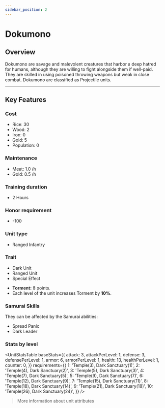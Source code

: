 ```yaml
---
sidebar_position: 2
---
```



# Dokumono

## Overview

Dokumono are savage and malevolent creatures that harbor a deep hatred for humans, although they are willing to fight alongside them if well-paid. They are skilled in using poisoned throwing weapons but weak in close combat. Dokumono are classified as Projectile units.

---

## Key Features

### Cost
- Rice: 30
- Wood: 2
- Iron: 0
- Gold: 5
- Population: 0

### Maintenance
- Meat: 1.0 /h
- Gold: 0.5 /h

### Training duration
- 2 Hours

### Honor requirement
- -100

### Unit type
- <Link to="../#ranged-infantry">Ranged Infantry</Link>

### Trait
- <Link to="../#dark-units-1">Dark Unit</Link>
- <Link to="../#ranged-units">Ranged Unit</Link>
- <Link to="../#special-effects">Special Effect</Link>

<Admonition type="tip" title="Special Effect – Embrace of Shadows">
  <ul>
    <li><strong>Torment:</strong> 8 points.</li>
    <li>Each level of the unit increases Torment by <strong>10%</strong>.</li>
  </ul>
</Admonition>

### Samurai Skills  
They can be affected by the Samurai abilities:  
- <Link to="../../samurais/reasoning-skills#spread-panic">Spread Panic</Link>  
- <Link to="../../samurais/charisma-skills#dark-leader">Dark Leader</Link>

### Stats by level

<UnitStatsTable
  baseStats={{
    attack: 3,
    attackPerLevel: 1,
    defense: 3,
    defensePerLevel: 1,
    armor: 6,
    armorPerLevel: 1,
    health: 13,
    healthPerLevel: 1,
    counter: 0,
  }}
  requirements={{
    1: 'Temple(3), Dark Sanctuary(1)',
    2: 'Temple(4), Dark Sanctuary(2)',
    3: 'Temple(5), Dark Sanctuary(3)',
    4: 'Temple(7), Dark Sanctuary(5)',
    5: 'Temple(9), Dark Sanctuary(7)',
    6: 'Temple(12), Dark Sanctuary(9)',
    7: 'Temple(15), Dark Sanctuary(11)',
    8: 'Temple(18), Dark Sanctuary(14)',
    9: 'Temple(21), Dark Sanctuary(18)',
    10: 'Temple(26), Dark Sanctuary(24)',
  }}
/>

> <Link to="../#attributes">More information about unit attributes</Link>
